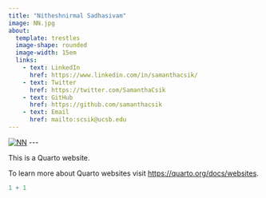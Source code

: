 ```yaml
---
title: "Nitheshnirmal Sadhasivam"
image: NN.jpg
about: 
  template: trestles
  image-shape: rounded
  image-width: 15em
  links:
    - text: LinkedIn
      href: https://www.linkedin.com/in/samanthacsik/
    - text: Twitter
      href: https://twitter.com/SamanthaCsik
    - text: GitHub
      href: https://github.com/samanthacsik
    - text: Email
      href: mailto:scsik@ucsb.edu
---
```


[![NN](NN.jpg)](NN.jpg)
\-\--

This is a Quarto website.

To learn more about Quarto websites visit <https://quarto.org/docs/websites>.

```r
1 + 1
```
